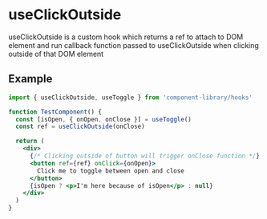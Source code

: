 
<Meta title='Hooks/useClickOutside' />

# useClickOutside

useClickOutside is a custom hook which returns a ref to attach to DOM element and run callback function passed to useClickOutside when clicking outside of that DOM element

## Example

```jsx
import { useClickOutside, useToggle } from 'component-library/hooks'

function TestComponent() {
  const [isOpen, { onOpen, onClose }] = useToggle()
  const ref = useClickOutside(onClose)

  return (
    <div>
      {/* Clicking outside of button will trigger onClose function */}
      <button ref={ref} onClick={onOpen}>
        Click me to toggle between open and close
      </button>
      {isOpen ? <p>I'm here because of isOpen</p> : null}
    </div>
  )
}
```
